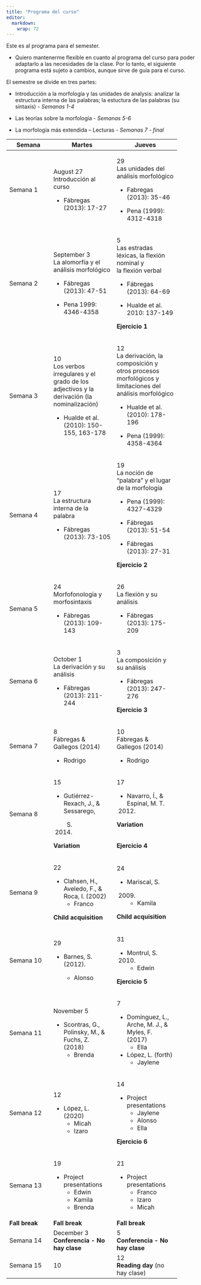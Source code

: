 ```yaml
---
title: "Programa del curso"
editor: 
  markdown: 
    wrap: 72
---
```


Este es al programa para el semester.

-   Quiero mantenerme flexible en cuanto al programa del curso para
    poder adaptarlo a las necesidades de la clase. Por lo tanto, el
    siguiente programa está sujeto a cambios, aunque sirve de guía para
    el curso.

El semestre se divide en tres partes:

-   Introducción a la morfología y las unidades de analysis: analizar la
    estructura interna de las palabras; la estuctura de las palabras (su
    sintaxis) - *Semanas 1-4*

-   Las teorías sobre la morfología - *Semanas 5-6*

-   La morfología más extendida – Lecturas - *Semanas 7 - final*

+----------------+-----------------------+-----------------------+
| **Semana**     | **Martes**            | **Jueves**            |
+================+=======================+=======================+
| Semana 1       | August 27\            | 29\                   |
|                | Introducción al curso | Las unidades del      |
|                |                       | análisis morfológico  |
|                | -   Fábregas (2013):  |                       |
|                |     17-27             | -   Fabregas (2013):  |
|                |                       |     35-46             |
|                |                       |                       |
|                |                       | -   Pena (1999):      |
|                |                       |     4312-4318         |
+----------------+-----------------------+-----------------------+
| Semana 2       | September 3\          | 5\                    |
|                | La alomorfía y el     | Las estradas léxicas, |
|                | análisis morfológico  | la flexión nominal y\ |
|                |                       | la flexión verbal     |
|                | -   Fábregas (2013):  |                       |
|                |     47-51             | -   Fábregas (2013):  |
|                |                       |     64-69             |
|                | -   Pena 1999:        |                       |
|                |     4346-4358         | -   Hualde et al.     |
|                |                       |     2010: 137-149     |
|                |                       |                       |
|                |                       | **Ejercicio 1**       |
+----------------+-----------------------+-----------------------+
| Semana 3       | 10\                   | 12\                   |
|                | Los verbos            | La derivación, la     |
|                | irregulares y el      | composición y otros   |
|                | grado de los          | procesos morfológicos |
|                | adjectivos y la       | y limitaciones del    |
|                | derivación (la        | análisis morfológico  |
|                | nominalización)       |                       |
|                |                       | -   Hualde et al.     |
|                | -   Hualde et al.     |     (2010): 178-196   |
|                |     (2010): 150-155,  |                       |
|                |     163-178           | -   Pena (1999):      |
|                |                       |     4358-4364         |
+----------------+-----------------------+-----------------------+
| Semana 4       | 17\                   | 19\                   |
|                | La estructura interna | La noción de          |
|                | de la palabra         | "palabra" y el lugar  |
|                |                       | de la morfología      |
|                | -   Fábregas (2013):  |                       |
|                |     73-105            | -   Pena (1999):      |
|                |                       |     4327-4329         |
|                |                       |                       |
|                |                       | -   Fábregas (2013):  |
|                |                       |     51-54             |
|                |                       |                       |
|                |                       | -   Fábregas (2013):  |
|                |                       |     27-31             |
|                |                       |                       |
|                |                       | **Ejercicio 2**       |
+----------------+-----------------------+-----------------------+
| Semana 5       | 24\                   | 26\                   |
|                | Morfofonología y      | La flexión y su       |
|                | morfosintaxis         | análisis              |
|                |                       |                       |
|                | -   Fábregas (2013):  | -   Fábregas (2013):  |
|                |     109-143           |     175-209           |
+----------------+-----------------------+-----------------------+
| Semana 6       | October 1\            | 3\                    |
|                | La derivación y su    | La composición y su   |
|                | análisis              | análisis              |
|                |                       |                       |
|                | -   Fábregas (2013):  | -   Fábregas (2013):  |
|                |     211-244           |     247-276           |
|                |                       |                       |
|                |                       | **Ejercicio 3**       |
+----------------+-----------------------+-----------------------+
| Semana 7       | 8\                    | 10\                   |
|                | Fábregas & Gallegos   | Fábregas & Gallegos   |
|                | (2014)                | (2014)                |
|                |                       |                       |
|                | -   Rodrigo           | -   Rodrigo           |
+----------------+-----------------------+-----------------------+
| Semana 8       | 15                    | 17                    |
|                |                       |                       |
|                | -   Gutiérrez-Rexach, | -   Navarro, Í., &    |
|                |     J., & Sessarego,  |     Espinal, M. T.    |
|                |                       |     (2012)            |
|                |     S.                |                       |
|                |                       | **Variation**         |
|                |     <!-- -->          |                       |
|                |                       | \                     |
|                |     (2014)            | **Ejercicio 4**       |
|                |                       |                       |
|                | **Variation**         |                       |
+----------------+-----------------------+-----------------------+
| Semana 9       | 22                    | 24                    |
|                |                       |                       |
|                | -   Clahsen, H.,      | -   Mariscal, S.      |
|                |     Aveledo, F., &    |                       |
|                |     Roca, I. (2002)   |     (2009)            |
|                |     -   Franco        |                       |
|                |                       |     -   Kamila        |
|                | **Child acquisition** |                       |
|                |                       | **Child acquisition** |
+----------------+-----------------------+-----------------------+
| Semana 10      | 29                    | 31                    |
|                |                       |                       |
|                | -   Barnes, S.        | -   Montrul, S.       |
|                |     (2012).           |     (2010)            |
|                |                       |                       |
|                |     -   Alonso        |     -   Edwin         |
|                |                       |                       |
|                |                       | **Ejercicio 5**       |
+----------------+-----------------------+-----------------------+
| Semana 11      | November 5            | 7                     |
|                |                       |                       |
|                | -   Scontras, G.,     | -   Domínguez, L.,    |
|                |     Polinsky, M., &   |     Arche, M. J., &   |
|                |     Fuchs, Z. (2018)  |     Myles, F. (2017)  |
|                |     -   Brenda        |     -   Ella          |
|                |                       | -   López, L. (forth) |
|                |                       |     -   Jaylene       |
+----------------+-----------------------+-----------------------+
| Semana 12      | 12                    | 14                    |
|                |                       |                       |
|                | -   López, L. (2020)  | -   Project           |
|                |     -   Micah         |     presentations     |
|                |     -   Izaro         |     -   Jaylene       |
|                |                       |     -   Alonso        |
|                |                       |     -   Ella          |
|                |                       |                       |
|                |                       | **Ejercicio 6**       |
+----------------+-----------------------+-----------------------+
| Semana 13      | 19                    | 21                    |
|                |                       |                       |
|                | -   Project           | -   Project           |
|                |     presentations     |     presentations     |
|                |     -   Edwin         |     -   Franco        |
|                |     -   Kamila        |     -   Izaro         |
|                |     -   Brenda        |     -   Micah         |
+----------------+-----------------------+-----------------------+
| **Fall break** | **Fall break**        | **Fall break**        |
+----------------+-----------------------+-----------------------+
| Semana 14      | December 3\           | 5\                    |
|                | **Conferencia - No    | **Conferencia - No    |
|                | hay clase**           | hay clase**           |
+----------------+-----------------------+-----------------------+
| Semana 15      | 10\                   | 12\                   |
|                |                       | **Reading day** (no   |
|                |                       | hay clase)            |
+----------------+-----------------------+-----------------------+
